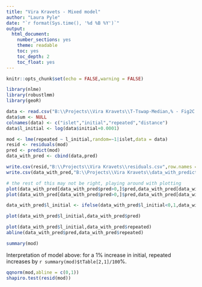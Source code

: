 ```yaml
---
title: "Vira Kravets - Mixed model"
author: "Laura Pyle"
date: "`r format(Sys.time(), '%d %B %Y')`"
output:
  html_document:
    number_sections: yes
    theme: readable
    toc: yes
    toc_depth: 2
    toc_float: yes
---
```


```r
knitr::opts_chunk$set(echo = FALSE,warning = FALSE)

library(nlme)
library(robustlmm)
library(geoR)

data <- read.csv("B:\\Projects\\Vira Kravets\\T-Tswap-Median,% - Fig2C.csv")
data$um <- NULL
colnames(data) <- c("islet","initial","repeated","distance")
data$l_initial <- log(data$initial+0.0001)

mod <- lme(repeated ~ l_initial,random=~1|islet,data = data)
resid <- residuals(mod)
pred <- predict(mod)
data_with_pred <- cbind(data,pred)

write.csv(resid,"B:\\Projects\\Vira Kravets\\residuals.csv",row.names = F)
write.csv(data_with_pred,"B:\\Projects\\Vira Kravets\\data_with_predicted_values.csv",row.names = F)

# the rest of this may not be right, playing around with plotting
plot(data_with_pred[data_with_pred$pred>0,]$pred,data_with_pred[data_with_pred$pred>0,]$repeated)
plot(data_with_pred[data_with_pred$pred>0,]$pred,data_with_pred[data_with_pred$pred>0,]$l_initial)

data_with_pred$l_initial <- ifelse(data_with_pred$l_initial<0,1,data_with_pred$l_initial)

plot(data_with_pred$l_initial,data_with_pred$pred)

plot(data_with_pred$l_initial,data_with_pred$repeated)
abline(data_with_pred$pred,data_with_pred$repeated)


```

```r
summary(mod)
```

Interpretation of model above: for a 1% increase in initial, repeated increases by `r summary(mod)$tTable[2,1]/100`%.

```r
qqnorm(mod,abline = c(0,1))
shapiro.test(resid(mod))
```
<br>
